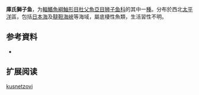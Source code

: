 {{Speciesbox
| name = 庫氏獅子魚
| status = NE
| status_system = 
| image = 
| genus = Liparis
| species = kusnetzovi
| authority = [[Taranetz|Taranetz]],  1935
| synonyms = 
}}

'''庫氏獅子鱼'''，为[[輻鰭魚綱|輻鰭魚綱]][[鮋形目|鮋形目]][[杜父魚亞目|杜父魚亞目]][[狮子鱼科|狮子鱼科]]的其中一[[種|種]]。分布於西北[[太平洋|太平洋]]區，包括[[日本海|日本海]]及[[韃靼海峽|韃靼海峽]]等海域，屬底棲性魚類，生活習性不明。

== 参考資料 ==
*{{FishBase_species|genus=Liparis|species=kusnetzovi|year=2011|month=12}}

== 扩展阅读 ==
{{refbegin}}
{{wikispecies-inline|Liparis kusnetzovi|庫氏獅子魚}}
{{refend}}
{{Taxonbar|from=Q2479634}}

[[Category:獅子魚属|kusnetzovi]]


{{鮋形目小作品}}